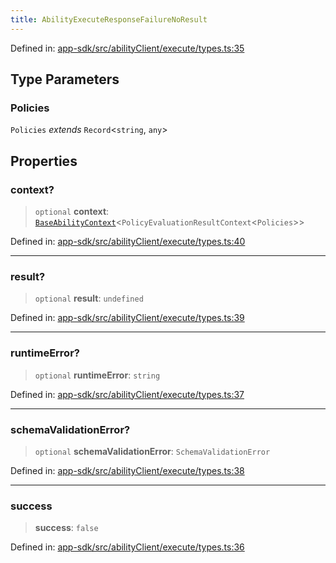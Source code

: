 ```yaml
---
title: AbilityExecuteResponseFailureNoResult
---
```


Defined in: [app-sdk/src/abilityClient/execute/types.ts:35](https://github.com/LIT-Protocol/Vincent/blob/5462864f5b471985671134e594d93faefcbfeb7e/packages/libs/app-sdk/src/abilityClient/execute/types.ts#L35)

## Type Parameters

### Policies

`Policies` *extends* `Record`\<`string`, `any`\>

## Properties

### context?

> `optional` **context**: [`BaseAbilityContext`](./BaseAbilityContext)\<`PolicyEvaluationResultContext`\<`Policies`\>\>

Defined in: [app-sdk/src/abilityClient/execute/types.ts:40](https://github.com/LIT-Protocol/Vincent/blob/5462864f5b471985671134e594d93faefcbfeb7e/packages/libs/app-sdk/src/abilityClient/execute/types.ts#L40)

***

### result?

> `optional` **result**: `undefined`

Defined in: [app-sdk/src/abilityClient/execute/types.ts:39](https://github.com/LIT-Protocol/Vincent/blob/5462864f5b471985671134e594d93faefcbfeb7e/packages/libs/app-sdk/src/abilityClient/execute/types.ts#L39)

***

### runtimeError?

> `optional` **runtimeError**: `string`

Defined in: [app-sdk/src/abilityClient/execute/types.ts:37](https://github.com/LIT-Protocol/Vincent/blob/5462864f5b471985671134e594d93faefcbfeb7e/packages/libs/app-sdk/src/abilityClient/execute/types.ts#L37)

***

### schemaValidationError?

> `optional` **schemaValidationError**: `SchemaValidationError`

Defined in: [app-sdk/src/abilityClient/execute/types.ts:38](https://github.com/LIT-Protocol/Vincent/blob/5462864f5b471985671134e594d93faefcbfeb7e/packages/libs/app-sdk/src/abilityClient/execute/types.ts#L38)

***

### success

> **success**: `false`

Defined in: [app-sdk/src/abilityClient/execute/types.ts:36](https://github.com/LIT-Protocol/Vincent/blob/5462864f5b471985671134e594d93faefcbfeb7e/packages/libs/app-sdk/src/abilityClient/execute/types.ts#L36)
